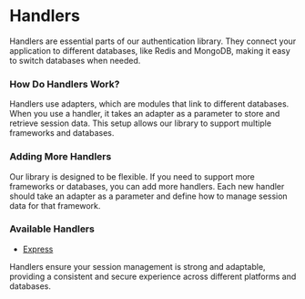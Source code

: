 # Handlers

Handlers are essential parts of our authentication library. They connect your application to different databases, like Redis and MongoDB, making it easy to switch databases when needed.

### How Do Handlers Work?

Handlers use adapters, which are modules that link to different databases. When you use a handler, it takes an adapter as a parameter to store and retrieve session data. This setup allows our library to support multiple frameworks and databases.

### Adding More Handlers

Our library is designed to be flexible. If you need to support more frameworks or databases, you can add more handlers. Each new handler should take an adapter as a parameter and define how to manage session data for that framework.

### Available Handlers

-   [Express](/handlers/express)

Handlers ensure your session management is strong and adaptable, providing a consistent and secure experience across different platforms and databases.
